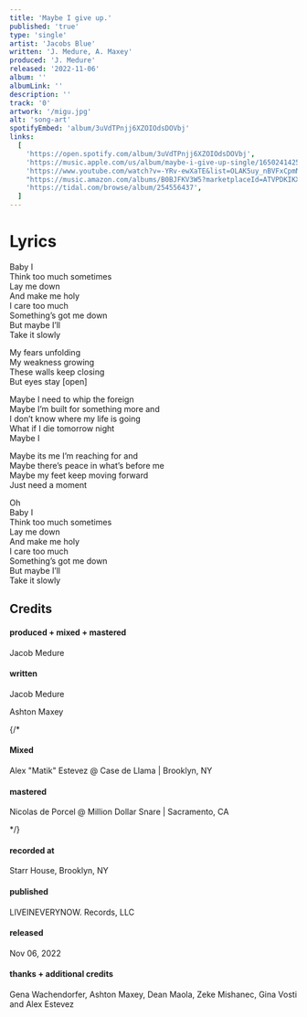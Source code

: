 ```yaml
---
title: 'Maybe I give up.'
published: 'true'
type: 'single'
artist: 'Jacobs Blue'
written: 'J. Medure, A. Maxey'
produced: 'J. Medure'
released: '2022-11-06'
album: ''
albumLink: ''
description: ''
track: '0'
artwork: '/migu.jpg'
alt: 'song-art'
spotifyEmbed: 'album/3uVdTPnjj6XZOIOdsDOVbj'
links:
  [
    'https://open.spotify.com/album/3uVdTPnjj6XZOIOdsDOVbj',
    'https://music.apple.com/us/album/maybe-i-give-up-single/1650241425',
    'https://www.youtube.com/watch?v=-YRv-ewXaTE&list=OLAK5uy_nBVFxCpmNUZ9FDGh-P2F5COn150QxsRak',
    "https://music.amazon.com/albums/B0BJFKV3W5?marketplaceId=ATVPDKIKX0DER&musicTerritory=US&ref=dm_sh_zkIb3EAjrNLNEyxy7fNXVMajQ&trackAsin=B0BJFLQKK8",
    'https://tidal.com/browse/album/254556437',
  ]
---
```


# Lyrics

Baby I    
Think too much sometimes   
Lay me down    
And make me holy    
I care too much   
Something’s got me down   
But maybe I’ll   
Take it slowly   
 
My fears unfolding   
My weakness growing   
These walls keep closing   
But eyes stay [open]   

Maybe I need to whip the foreign   
Maybe I’m built for something more and   
I don’t know where my life is going   
What if I die tomorrow night   
Maybe I   

Maybe its me I’m reaching for and   
Maybe there’s peace in what’s before me   
Maybe my feet keep moving forward   
Just need a moment   

Oh   
Baby I    
Think too much sometimes   
Lay me down   
And make me holy   
I care too much    
Something’s got me down   
But maybe I’ll   
Take it slowly   



## Credits

<div className="album-credits flex-col w-full not-prose justify-start">
  <div className="credit flex-auto flex-grow">
    <h4>produced + mixed + mastered</h4>
    <p>Jacob Medure</p>
  </div>
   <div className="credit flex-auto flex-grow">
    <h4>written</h4>
    <p>Jacob Medure</p>
    <p>Ashton Maxey</p>
  </div>
  {/* <div className="credit flex-auto flex-grow">
    <h4>Mixed</h4>
    <p>Alex "Matik" Estevez @ Case de Llama | Brooklyn, NY</p>
  </div>
  <div className="credit flex-auto flex-grow">
    <h4>mastered</h4>
    <p>Nicolas de Porcel @ Million Dollar Snare | Sacramento, CA</p>
  </div> */}
  <div className="credit flex-auto flex-grow">
    <h4>recorded at</h4>
    <p>Starr House, Brooklyn, NY</p>
  </div>
  <div className="credit flex-auto flex-grow">
    <h4>published</h4>
    <p>LIVEINEVERYNOW. Records, LLC</p>
  </div>
  <div className="credit flex-auto flex-grow">
    <h4>released</h4>
    <p>Nov 06, 2022</p>
  </div>
  <div className="credit flex-auto flex-grow">
    <h4>thanks + additional credits</h4>
    <p>Gena Wachendorfer, Ashton Maxey, Dean Maola, Zeke Mishanec, Gina Vosti and Alex Estevez</p>
  </div>
</div>
